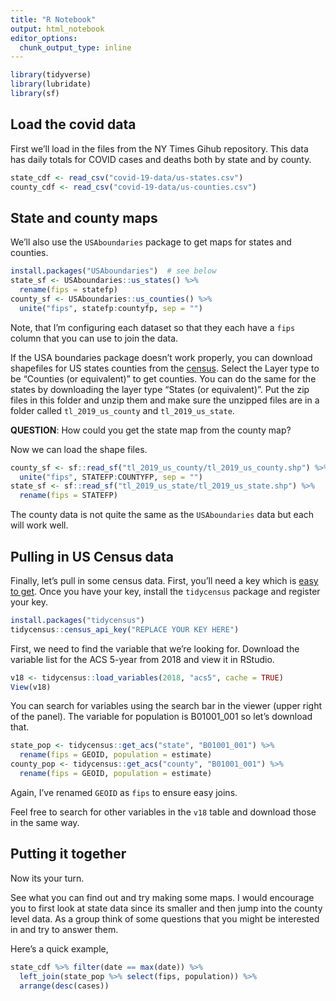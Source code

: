 ```yaml
---
title: "R Notebook"
output: html_notebook
editor_options: 
  chunk_output_type: inline
---
```


```r
library(tidyverse)
library(lubridate)
library(sf)
```

## Load the covid data

First we'll load in the files from the NY Times Gihub repository.
This data has daily totals for COVID cases and deaths both by state and by county.

```r
state_cdf <- read_csv("covid-19-data/us-states.csv")
county_cdf <- read_csv("covid-19-data/us-counties.csv")
```

## State and county maps

We'll  also use the `USAboundaries` package to get maps for states and counties.
```r
install.packages("USAboundaries")  # see below
state_sf <- USAboundaries::us_states() %>%
  rename(fips = statefp)
county_sf <- USAboundaries::us_counties() %>%
  unite("fips", statefp:countyfp, sep = "")
```
Note, that I'm configuring each dataset so that they each have a `fips` column that you can use to join the data.

If the USA boundaries package doesn't work properly, you can download shapefiles for US states counties from the [census]( https://www.census.gov/cgi-bin/geo/shapefiles/index.php). Select the Layer type to be "Counties (or equivalent)" to get counties.
You can do the same for the states by downloading the layer type "States (or equivalent)".
Put the zip files in this folder and unzip them and make sure the unzipped files are in a folder called `tl_2019_us_county` and `tl_2019_us_state`.

__QUESTION__: How could you get the state map from the county map?

Now we can load the shape files.
```r
county_sf <- sf::read_sf("tl_2019_us_county/tl_2019_us_county.shp") %>%
  unite("fips", STATEFP:COUNTYFP, sep = "")
state_sf <- sf::read_sf("tl_2019_us_state/tl_2019_us_state.shp") %>%
  rename(fips = STATEFP)
```

The county data is not quite the same as the `USAboundaries` data but each will work well.


## Pulling in US Census data

Finally, let's pull in some census data. First, you'll need a key which is [easy to get](https://api.census.gov/data/key_signup.html).
Once you have your key, install the `tidycensus` package and register your key.



```r
install.packages("tidycensus")
tidycensus::census_api_key("REPLACE YOUR KEY HERE")
```

First, we need to find the variable that we're looking for.
Download the variable list for the ACS 5-year from 2018 and view it in RStudio.
```r
v18 <- tidycensus::load_variables(2018, "acs5", cache = TRUE)
View(v18)
```

You can search for variables using the search bar in the viewer (upper right of the panel).
The variable for population is B01001_001 so let's download that.

```r
state_pop <- tidycensus::get_acs("state", "B01001_001") %>%
  rename(fips = GEOID, population = estimate)
county_pop <- tidycensus::get_acs("county", "B01001_001") %>%
  rename(fips = GEOID, population = estimate)
```

Again, I've renamed `GEOID` as `fips` to ensure easy joins.

Feel free to search for other variables in the `v18` table and download those in the same way.

## Putting it together

Now its your turn.

See what you can find out and try making some maps.
I would encourage you to first look at state data since its smaller and then jump into the county level data.
As a group think of some questions that you might be interested in and try to answer them.

Here's a quick example,
```r
state_cdf %>% filter(date == max(date)) %>%
  left_join(state_pop %>% select(fips, population)) %>%
  arrange(desc(cases))
```